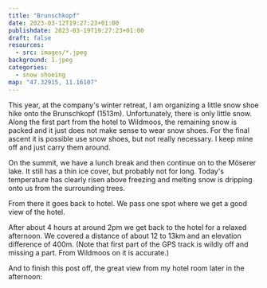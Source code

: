 ```yaml
---
title: "Brunschkopf"
date: 2023-03-12T19:27:23+01:00
publishdate: 2023-03-19T19:27:23+01:00
draft: false
resources:
  - src: images/*.jpeg
background: 1.jpeg
categories:
  - snow shoeing
map: "47.32915, 11.16107"
---
```


This year, at the company's winter retreat, I am organizing a little snow shoe
hike onto the Brunschkopf (1513m). Unfortunately, there is only little snow.
Along the first part from the hotel to Wildmoos, the remaining snow is packed
and it just does not make sense to wear snow shoes. For the final ascent it is
possible use snow shoes, but not really necessary. I keep mine off and just
carry them around.

<Rimg src="3.jpeg" alt="Hikers with snow shoes." />

On the summit, we have a lunch break and then continue on to the Möserer lake.
It still has a thin ice cover, but probably not for long. Today's temperature
has clearly risen above freezing and melting snow is dripping onto us from the
surrounding trees.

<Rimg src="1.jpeg" caption="Möserer lake." />

From there it goes back to hotel. We pass one spot where we get a good view of
the hotel.

<Rimg src="2.jpeg" caption="The Interalpen hotel." />

After about 4 hours at around 2pm we get back to the hotel for a relaxed
afternoon. We covered a distance of about 12 to 13km and an elevation difference
of 400m. (Note that first part of the GPS track is wildly off and missing
a part. From Wildmoos on it is accurate.)

<GpxTrack src="20230312.gpx" />

And to finish this post off, the great view from my hotel room later in the afternoon:

<Pano src="1.jpeg" alt="" />
